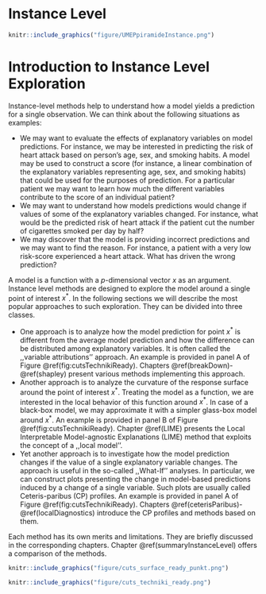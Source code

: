 # Instance Level {-}

```r
knitr::include_graphics("figure/UMEPpiramideInstance.png")
```

# Introduction to Instance Level Exploration {#InstanceLevelExploration}


Instance-level methods help to understand how a model yields a prediction for a single observation. We can think about the following situations as examples:

- We may want to evaluate the effects of explanatory variables on model predictions. For instance, we may be interested in predicting the risk of heart attack based on person's age, sex, and smoking habits. A model may be used to construct a score (for instance, a linear combination of the explanatory variables representing  age, sex, and smoking habits) that could be used for the purposes of prediction. For a particular patient we may want to learn how much the different variables contribute to the score of an individual patient?
- We may want to understand how models predictions would change if values of some of the explanatory variables changed. For instance, what would be the predicted risk of heart attack if the patient cut the number of cigarettes smoked per day by half? 
- We may discover that the model is providing incorrect predictions and we may want to find the reason. For instance, a patient with a very low risk-score experienced a heart attack. What has driven the wrong prediction?

A model is a function with a $p$-dimensional vector $x$ as an argument. Instance level methods are designed to explore the model around a single point of interest $x^*$. In the following sections we will describe the most popular approaches to such exploration. They can be divided into three classes. 

* One approach is to analyze how the model prediction for point $x^*$ is different from the average model prediction and how the difference can be distributed among explanatory variables. It is often called the ,,variable attributions'' approach. An example is provided in panel A of Figure \@ref(fig:cutsTechnikiReady). Chapters \@ref(breakDown)-\@ref(shapley) present various methods implementing this approach. 
* Another approach is to analyze the curvature of the response surface around the point of interest $x^*$. Treating the model as a function, we are interested in the local behavior of this function around $x^*$. In case of a black-box model, we may approximate it with a simpler glass-box model around $x^*$. An example is provided in panel B of Figure \@ref(fig:cutsTechnikiReady). Chapter \@ref(LIME) presents the Local Interpretable Model-agnostic Explanations (LIME) method that exploits the concept of a ,,local model''. 
* Yet another approach is to investigate how the model prediction changes if the value of a single explanatory variable  changes. The approach is useful in the so-called ,,What-If'' analyses. In particular, we can construct plots presenting the change in model-based predictions induced by a change of a single variable. Such plots are usually called Ceteris-paribus (CP) profiles. An example is provided in panel A of Figure \@ref(fig:cutsTechnikiReady). Chapters \@ref(ceterisParibus)-\@ref(localDiagnostics) introduce the CP profiles and methods based on them.  

Each method has its own merits and limitations. They are briefly discussed in the corresponding chapters. Chapter \@ref(summaryInstanceLevel) offers a comparison of the methods.

```r
knitr::include_graphics("figure/cuts_surface_ready_punkt.png")
```

```r
knitr::include_graphics("figure/cuts_techniki_ready.png")
```


